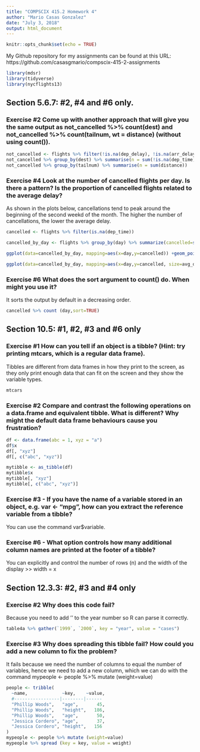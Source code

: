 ```yaml
---
title: "COMPSCIX 415.2 Homework 4"
author: "Mario Casas Gonzalez"
date: "July 3, 2018"
output: html_document
---
```


```r
knitr::opts_chunk$set(echo = TRUE)
```

My Github repository for my assignments can be found at this URL: https://github.com/casasgmario/compscix-415-2-assignments 

```r
library(mdsr)
library(tidyverse)
library(nycflights13)

```
## Section 5.6.7: #2, #4 and #6 only. 

### Exercise #2 Come up with another approach that will give you the same output as not_cancelled %>% count(dest) and not_cancelled %>% count(tailnum, wt = distance) (without using count()).



```r

not_cancelled <- flights %>% filter(!is.na(dep_delay), !is.na(arr_delay))
not_cancelled %>% group_by(dest) %>% summarise(n = sum(!is.na(dep_time)))
not_cancelled %>% group_by(tailnum) %>% summarise(n = sum(distance))


```


### Exercise #4 Look at the number of cancelled flights per day. Is there a pattern? Is the proportion of cancelled flights related to the average delay?

As shown in the plots below, cancellations tend to peak around the beginning of the second weekd of the month. The higher the number of cancellations, the lower the average delay. 


```r

cancelled <- flights %>% filter(is.na(dep_time))

cancelled_by_day <- flights %>% group_by(day) %>% summarize(cancelled=sum(is.na(dep_time)),avg_delay=(mean(!is.na(dep_delay))))

ggplot(data=cancelled_by_day, mapping=aes(x=day,y=cancelled)) +geom_point() +geom_smooth()

ggplot(data=cancelled_by_day, mapping=aes(x=day,y=cancelled, size=avg_delay)) +geom_point() +geom_smooth()


```


### Exercise #6 What does the sort argument to count() do. When might you use it?

It sorts the output by default in a decreasing order. 

```r

cancelled %>% count (day,sort=TRUE)

```


## Section 10.5: #1, #2, #3 and #6 only 

### Exercise #1 How can you tell if an object is a tibble? (Hint: try printing mtcars, which is a regular data frame).

Tibbles are different from data frames in how they print to the screen, as they only print enough data that can fit on the screen and they show the variable types.

```r

mtcars

```

### Exercise #2 Compare and contrast the following operations on a data.frame and equivalent tibble. What is different? Why might the default data frame behaviours cause you frustration?



```r

df <- data.frame(abc = 1, xyz = "a")
df$x
df[, "xyz"]
df[, c("abc", "xyz")]

mytibble <- as_tibble(df)
mytibble$x
mytibble[, "xyz"]
mytibble[, c("abc", "xyz")]


```


### Exercise #3 - If you have the name of a variable stored in an object, e.g. var <- "mpg", how can you extract the reference variable from a tibble?

You can use the command var$variable. 


### Exercise #6 - What option controls how many additional column names are printed at the footer of a tibble?

You can explicitly and control the number of rows (n) and the width of the display >> width = x 


## Section 12.3.3: #2, #3 and #4 only


### Exercise #2 Why does this code fail?

Because you need to add '' to the year number so R can parse it correctly. 

```r


table4a %>% gather(`1999`, `2000`, key = "year", value = "cases")

```

### Exercise #3 Why does spreading this tibble fail? How could you add a new column to fix the problem?

It fails because we need the number of columns to equal the number of variables, hence we need to add a new column, which we can do with the command mypeople <- people %>% mutate (weight=value)

```r

people <- tribble(
  ~name,             ~key,    ~value,
  #-----------------|--------|------
  "Phillip Woods",   "age",       45,
  "Phillip Woods",   "height",   186,
  "Phillip Woods",   "age",       50,
  "Jessica Cordero", "age",       37,
  "Jessica Cordero", "height",   156
)
mypeople <- people %>% mutate (weight=value)
mypeople %>% spread (key = key, value = weight)

```





